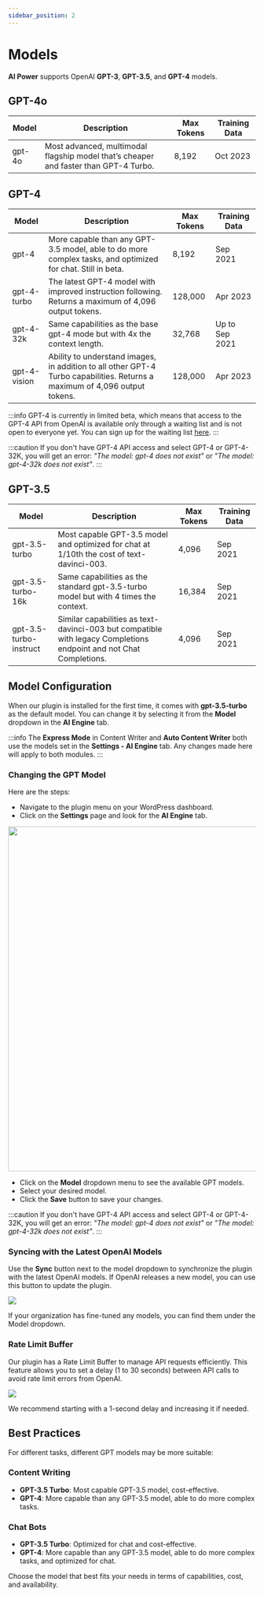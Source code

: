 ```yaml
---
sidebar_position: 2
---
```



# Models

**AI Power** supports OpenAI **GPT-3**, **GPT-3.5**, and **GPT-4** models.

## GPT-4o

| Model | Description | Max Tokens | Training Data |
| ----- | ----------- | ---------- | ------------- |
| gpt-4o | Most advanced, multimodal flagship model that’s cheaper and faster than GPT-4 Turbo.  | 8,192 | Oct 2023 |

## GPT-4

| Model | Description | Max Tokens | Training Data |
| ----- | ----------- | ---------- | ------------- |
| gpt-4 | More capable than any GPT-3.5 model, able to do more complex tasks, and optimized for chat. Still in beta. | 8,192 | Sep 2021 |
| gpt-4-turbo | The latest GPT-4 model with improved instruction following. Returns a maximum of 4,096 output tokens.  | 128,000 | Apr 2023 |
| gpt-4-32k | Same capabilities as the base gpt-4 mode but with 4x the context length. | 32,768 | Up to Sep 2021 |
| gpt-4-vision | Ability to understand images, in addition to all other GPT-4 Turbo capabilities. Returns a maximum of 4,096 output tokens.| 128,000 | Apr 2023 |

:::info
GPT-4 is currently in limited beta, which means that access to the GPT-4 API from OpenAI is available only through a waiting list and is not open to everyone yet. You can sign up for the waiting list [here](https://openai.com/waitlist/gpt-4-api).
:::

:::caution
If you don't have GPT-4 API access and select GPT-4 or GPT-4-32K, you will get an error: *"The model: gpt-4 does not exist"* or *"The model: gpt-4-32k does not exist"*.
:::

## GPT-3.5

| Model | Description | Max Tokens | Training Data |
| ----- | ----------- | ---------- | ------------- |
| gpt-3.5-turbo | Most capable GPT-3.5 model and optimized for chat at 1/10th the cost of text-davinci-003. | 4,096 | Sep 2021 |
| gpt-3.5-turbo-16k | Same capabilities as the standard gpt-3.5-turbo model but with 4 times the context. | 16,384 | Sep 2021 |
| gpt-3.5-turbo-instruct | Similar capabilities as text-davinci-003 but compatible with legacy Completions endpoint and not Chat Completions. | 4,096 | Sep 2021 |

## Model Configuration

When our plugin is installed for the first time, it comes with **gpt-3.5-turbo** as the default model. You can change it by selecting it from the **Model** dropdown in the **AI Engine** tab.

:::info
The **Express Mode** in Content Writer and **Auto Content Writer** both use the models set in the **Settings - AI Engine** tab. Any changes made here will apply to both modules.
:::

### Changing the GPT Model

Here are the steps:

- Navigate to the plugin menu on your WordPress dashboard.
- Click on the **Settings** page and look for the **AI Engine** tab.

<img src={ModelWindow2} width="700" />

- Click on the **Model** dropdown menu to see the available GPT models.
- Select your desired model.
- Click the **Save** button to save your changes.

:::caution
If you don't have GPT-4 API access and select GPT-4 or GPT-4-32K, you will get an error: *"The model: gpt-4 does not exist"* or *"The model: gpt-4-32k does not exist"*.
:::

### Syncing with the Latest OpenAI Models

Use the **Sync** button next to the model dropdown to synchronize the plugin with the latest OpenAI models. If OpenAI releases a new model, you can use this button to update the plugin.

<img src={FineTunedModels} />

If your organization has fine-tuned any models, you can find them under the Model dropdown.

### Rate Limit Buffer

Our plugin has a Rate Limit Buffer to manage API requests efficiently. This feature allows you to set a delay (1 to 30 seconds) between API calls to avoid rate limit errors from OpenAI.

<img src={RateLimitBuffer} />

We recommend starting with a 1-second delay and increasing it if needed.

## Best Practices

For different tasks, different GPT models may be more suitable:

### Content Writing
- **GPT-3.5 Turbo**: Most capable GPT-3.5 model, cost-effective.
- **GPT-4**: More capable than any GPT-3.5 model, able to do more complex tasks.

### Chat Bots
- **GPT-3.5 Turbo**: Optimized for chat and cost-effective.
- **GPT-4**: More capable than any GPT-3.5 model, able to do more complex tasks, and optimized for chat.

Choose the model that best fits your needs in terms of capabilities, cost, and availability.
